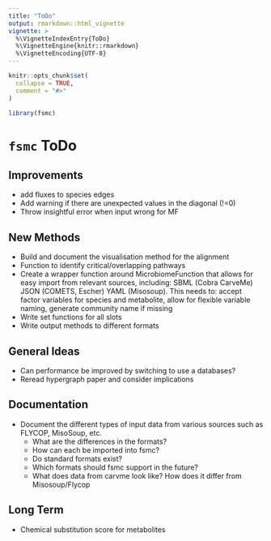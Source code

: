 ```yaml
---
title: "ToDo"
output: rmarkdown::html_vignette
vignette: >
  %\VignetteIndexEntry{ToDo}
  %\VignetteEngine{knitr::rmarkdown}
  %\VignetteEncoding{UTF-8}
---
```


```r
knitr::opts_chunk$set(
  collapse = TRUE,
  comment = "#>"
)
```

```r
library(fsmc)
```

# `fsmc` ToDo

## Improvements
- add fluxes to species edges
- Add warning if there are unexpected values in the diagonal (!=0)
- Throw insightful error when input wrong for MF


## New Methods
- Build and document the visualisation method for the alignment
- Function to identify critical/overlapping pathways 
- Create a wrapper function around MicrobiomeFunction that allows for easy import from relevant sources, including: SBML (Cobra CarveMe) JSON (COMETS, Escher) YAML (Misosoup). This needs to: accept factor variables for species and metabolite, allow for flexible variable naming, generate community name if missing
- Write set functions for all slots
- Write output methods to different formats


## General Ideas
- Can performance be improved by switching to use a databases?
- Reread hypergraph paper and consider implications


## Documentation
- Document the different types of input data from various sources such as FLYCOP, MisoSoup, etc.
  - What are the differences in the formats?
  - How can each be imported into fsmc?
  - Do standard formats exist?
  - Which formats should fsmc support in the future?
  - What does data from carvme look like? How does it differ from Misosoup/Flycop


## Long Term
- Chemical substitution score for metabolites